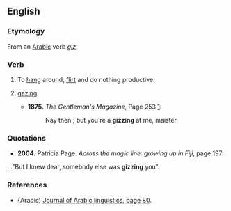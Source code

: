 ==English==

===Etymology===
From an [[Arabic]] verb ''[[giz]]''. {{rfscript|Arabic}}

===Verb===
{{infl|en|verb}}

# {{rfv-sense}} To [[hang]] around, [[flirt]] and do nothing productive.
# {{dialect|archaic}} [[gazing]]
#*'''1875.''' ''The Gentleman's Magazine'',  Page 253 [http://books.google.com/books?id=a-oIAAAAIAAJ&pg=PA253&dq=gizzing+at+you&lr=&ei=z-G2Sq_-OI3YkQTX1onsDw#v=onepage&q=gizzing%20at%20you&f=false]:
#*:Nay then ; but you're a '''gizzing''' at me, maister.

===Quotations===
*'''2004.''' Patricia Page. ''Across the magic line: growing up in Fiji''‎, page 197:
..."But I knew dear, somebody else was '''gizzing''' you".

===References===
* {Arabic) [http://books.google.com/books?id=LgljAAAAMAAJ&q=gizzing&dq=gizzing&lr=&ei=nd-2Soa5CIzSkwS-gJX6Dw Journal of Arabic linguistics, page 80].